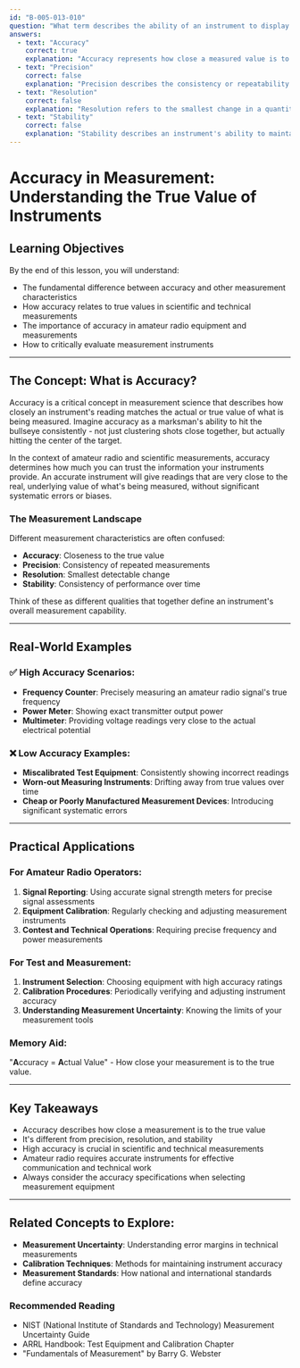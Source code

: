 ```yaml
---
id: "B-005-013-010"
question: "What term describes the ability of an instrument to display values that are true to reality?"
answers:
  - text: "Accuracy"
    correct: true
    explanation: "Accuracy represents how close a measured value is to the true or actual value of what is being measured. In scientific and technical measurements, accuracy indicates the degree to which an instrument can provide a reading that reflects the genuine characteristics of the phenomenon being observed, without systematic bias or significant error."
  - text: "Precision"
    correct: false
    explanation: "Precision describes the consistency or repeatability of measurements, not their closeness to the true value. A precise instrument will give very similar readings when measuring the same thing multiple times, but these readings might all be consistently wrong if the instrument is not accurate."
  - text: "Resolution"
    correct: false
    explanation: "Resolution refers to the smallest change in a quantity that can be detected or measured by an instrument. While important, resolution is about the instrument's ability to distinguish small differences, not its ability to reflect true reality."
  - text: "Stability"
    correct: false
    explanation: "Stability describes an instrument's ability to maintain consistent performance over time and under varying conditions. While important for reliable measurements, stability is different from accuracy and does not directly indicate how closely an instrument's readings reflect true reality."
---
```


# Accuracy in Measurement: Understanding the True Value of Instruments

## Learning Objectives
By the end of this lesson, you will understand:
- The fundamental difference between accuracy and other measurement characteristics
- How accuracy relates to true values in scientific and technical measurements
- The importance of accuracy in amateur radio equipment and measurements
- How to critically evaluate measurement instruments

---

## The Concept: What is Accuracy?

Accuracy is a critical concept in measurement science that describes how closely an instrument's reading matches the actual or true value of what is being measured. Imagine accuracy as a marksman's ability to hit the bullseye consistently - not just clustering shots close together, but actually hitting the center of the target.

In the context of amateur radio and scientific measurements, accuracy determines how much you can trust the information your instruments provide. An accurate instrument will give readings that are very close to the real, underlying value of what's being measured, without significant systematic errors or biases.

### The Measurement Landscape

Different measurement characteristics are often confused:
- **Accuracy**: Closeness to the true value
- **Precision**: Consistency of repeated measurements
- **Resolution**: Smallest detectable change
- **Stability**: Consistency of performance over time

Think of these as different qualities that together define an instrument's overall measurement capability.

---

## Real-World Examples

### ✅ High Accuracy Scenarios:
- **Frequency Counter**: Precisely measuring an amateur radio signal's true frequency
- **Power Meter**: Showing exact transmitter output power
- **Multimeter**: Providing voltage readings very close to the actual electrical potential

### ❌ Low Accuracy Examples:
- **Miscalibrated Test Equipment**: Consistently showing incorrect readings
- **Worn-out Measuring Instruments**: Drifting away from true values over time
- **Cheap or Poorly Manufactured Measurement Devices**: Introducing significant systematic errors

---

## Practical Applications

### For Amateur Radio Operators:
1. **Signal Reporting**: Using accurate signal strength meters for precise signal assessments
2. **Equipment Calibration**: Regularly checking and adjusting measurement instruments
3. **Contest and Technical Operations**: Requiring precise frequency and power measurements

### For Test and Measurement:
1. **Instrument Selection**: Choosing equipment with high accuracy ratings
2. **Calibration Procedures**: Periodically verifying and adjusting instrument accuracy
3. **Understanding Measurement Uncertainty**: Knowing the limits of your measurement tools

### Memory Aid:
"**A**ccuracy = **A**ctual Value" - How close your measurement is to the true value.

---

## Key Takeaways

- Accuracy describes how close a measurement is to the true value
- It's different from precision, resolution, and stability
- High accuracy is crucial in scientific and technical measurements
- Amateur radio requires accurate instruments for effective communication and technical work
- Always consider the accuracy specifications when selecting measurement equipment

---

## Related Concepts to Explore:
- **Measurement Uncertainty**: Understanding error margins in technical measurements
- **Calibration Techniques**: Methods for maintaining instrument accuracy
- **Measurement Standards**: How national and international standards define accuracy

### Recommended Reading
- NIST (National Institute of Standards and Technology) Measurement Uncertainty Guide
- ARRL Handbook: Test Equipment and Calibration Chapter
- "Fundamentals of Measurement" by Barry G. Webster